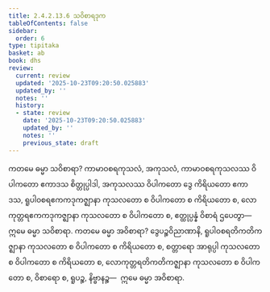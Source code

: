 ```yaml
---
title: 2.4.2.13.6 သဝိစာရဒုက
tableOfContents: false
sidebar:
  order: 6
type: tipitaka
basket: ab
book: dhs
review:
  current: review
  updated: '2025-10-23T09:20:50.025883'
  updated_by: ''
  notes: ''
  history:
  - state: review
    date: '2025-10-23T09:20:50.025883'
    updated_by: ''
    notes: ''
    previous_state: draft
---
```



<ReviewStatus review={frontmatter.review} showDetails={true} />

<HypothesisAnnotation frontmatter={frontmatter} />

<DynamicBreadcrumb />

<Division number="1591" book="dhs" e="ch" v="29" p="295">

<Paragraph number="2302" book="dhs">
ကတမေ ဓမ္မာ သဝိစာရာ? ကာမာဝစရကုသလံ, အကုသလံ, ကာမာဝစရကုသလဿ ဝိပါကတော ဧကာဒသ စိတ္တုပ္ပါဒါ, အကုသလဿ ဝိပါကတော ဒွေ ကိရိယတော ဧကာဒသ, ရူပါဝစရဧကကဒုကဇ္ဈာနာ ကုသလတော စ ဝိပါကတော စ ကိရိယတော စ, လောကုတ္တရဧကကဒုကဇ္ဈာနာ ကုသလတော စ ဝိပါကတော စ, ဧတ္ထုပ္ပန္နံ ဝိစာရံ ဌပေတွာ—  ဣမေ ဓမ္မာ သဝိစာရာ.
</Paragraph>

</Division>
<Division number="1592" book="dhs" e="ch" v="29" p="295">

<Paragraph number="2303" book="dhs">
ကတမေ ဓမ္မာ အဝိစာရာ? ဒွေပဉ္စဝိညာဏာနိ, ရူပါဝစရတိကတိကဇ္ဈာနာ ကုသလတော စ ဝိပါကတော စ ကိရိယတော စ, စတ္တာရော အာရုပ္ပါ ကုသလတော စ ဝိပါကတော စ ကိရိယတော စ, လောကုတ္တရတိကတိကဇ္ဈာနာ ကုသလတော စ ဝိပါကတော စ, ဝိစာရော စ, ရူပဉ္စ, နိဗ္ဗာနဉ္စ—  ဣမေ ဓမ္မာ အဝိစာရာ.
</Paragraph>
</Division>